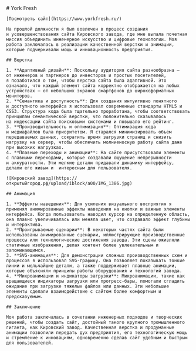 
<MdxLayout>
    # York Fresh

    [Посмотреть сайт](https://www.yorkfresh.ru/)

    На прошлой должности я был вовлечен в процесс создания и усовершенствования сайта Кировского завода, где мне выпала почетная миссия объединить инженерное искусство и цифровые технологии. Моя работа заключалась в реализации качественной верстки и анимации, которые подчеркивали мощь и инновационность предприятия.

    ## Верстка

    1. **Адаптивный дизайн**: Поскольку аудитория сайта разнообразна — от инженеров и партнеров до инвесторов и простых посетителей, я позаботился о том, чтобы верстка сайта была адаптивной. Это означало, что каждый элемент сайта корректно отображается на любых устройствах — от небольших экранов смартфонов до широкоформатных мониторов.
    2. **Семантика и доступность**: Для создания интуитивно понятного и доступного интерфейса я использовал современные стандарты HTML5 и CSS3. Структура кода была тщательно проработана, чтобы соответствовать принципам семантической верстки, что положительно сказывалось на индексации сайта поисковыми системами и повышало его рейтинг.
    3. **Производительность и оптимизация**: Оптимизация кода и медиафайлов была приоритетом. Я старался минимизировать объем передаваемых данных, сократить время загрузки страниц и снизить нагрузку на сервер, чтобы обеспечить молниеносную работу сайта даже при высоких нагрузках.
    4. **Плавные переходы и анимации**: На сайте присутствовали элементы с плавными переходами, которые создавали ощущение непрерывности и аккуратности. Эти мелкие детали придавали динамику интерфейсу, делали его живым и  интересным для пользователя.

    ![Кировский завод](https://открытыйгород.рф/upload/iblock/a00/IMG_1386.jpg)

    ## Анимация

    1. **Эффекты наведения**: Для усиления визуального восприятия я применял анимированные эффекты наведения на кнопки и важные элементы интерфейса. Когда пользователь наводил курсор на определенную область, она плавно увеличивалась или меняла цвет, что создавало эффект глубины и интерактива.
    2. **Проигрываемые сценарии**: В некоторых частях сайта были использованы анимированные сценарии, иллюстрирующие производственные процессы или технологические достижения завода. Эти сцены оживляли статичные изображения, делая контент более увлекательным и запоминающимся.
    3. **SVG-анимация**: Для демонстрации сложных производственных схем и процессов я использовал SVG-графику. Она позволяет показывать тонкие линии и мельчайшие детали, а также поддерживает плавные анимации, которые объясняли принципы работы оборудования и технологий завода.
    4. **Микроанимации и индикаторы загрузки**: Микроанимации, такие как вращающиеся индикаторы загрузки или прогресс-бары, помогали сгладить ожидание при загрузке тяжелых файлов или данных. Эти небольшие элементы сделали взаимодействие с сайтом более комфортным и предсказуемым.

    ## Заключение

    Моя работа заключалась в сочетании инженерных подходов и творческих решений, чтобы создать сайт, достойный такого крупного промышленного гиганта, как Кировский завод. Качественная верстка и продуманные анимации позволили передать дух предприятия, его технологическую мощь и стремление к инновациям, одновременно сделав сайт удобным и быстрым для пользователей.
</MdxLayout>